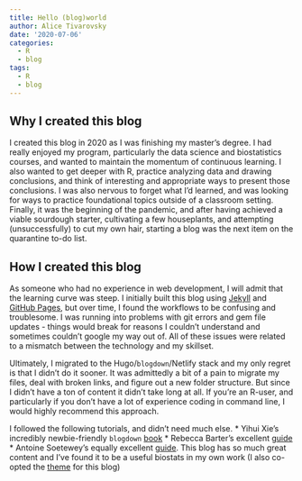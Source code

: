```yaml
---
title: Hello (blog)world
author: Alice Tivarovsky
date: '2020-07-06'
categories:
  - R
  - blog
tags:
  - R
  - blog
---
```


## Why I created this blog

I created this blog in 2020 as I was finishing my master's degree. I had really enjoyed my program, particularly the data science and biostatistics courses, and wanted to maintain the momentum of continuous learning. I also wanted to get deeper with R, practice analyzing data and drawing conclusions, and think of interesting and appropriate ways to present those conclusions. I was also nervous to forget what I'd learned, and was looking for ways to practice foundational topics outside of a classroom setting. Finally, it was the beginning of the pandemic, and after having achieved a viable sourdough starter, cultivating a few houseplants, and attempting (unsuccessfully) to cut my own hair, starting a blog was the next item on the quarantine to-do list. 

## How I created this blog

As someone who had no experience in web development, I will admit that the learning curve was steep. I initially built this blog using [Jekyll](https://jekyllrb.com/) and [GitHub Pages](https://pages.github.com/), but over time, I found the workflows to be confusing and troublesome. I was running into problems with git errors and gem file updates - things would break for reasons I couldn't understand and sometimes couldn't google my way out of. All of these issues were related to a mismatch between the technology and my skillset. 

Ultimately, I migrated to the Hugo/`blogdown`/Netlify stack and my only regret is that I didn't do it sooner. It was admittedly a bit of a pain to migrate my files, deal with broken links, and figure out a new folder structure. But since I didn't have a ton of content it didn't take long at all. If you're an R-user, and particularly if you don't have a lot of experience coding in command line, I would highly recommend this approach. 

I followed the following tutorials, and didn't need much else. 
* Yihui Xie's incredibly newbie-friendly `blogdown` [book](Yihui Xie)
* Rebecca Barter's excellent [guide](https://www.rebeccabarter.com/blog/2020-02-03_blogger/)
* Antoine Soetewey's equally excellent [guide](https://statsandr.com/blog/7-benefits-of-sharing-your-code-in-a-data-science-blog/). This blog has so much great content and I've found it to be a useful biostats in my own work (I also co-opted the [theme](https://github.com/nanxstats/hugo-renga) for this blog)
